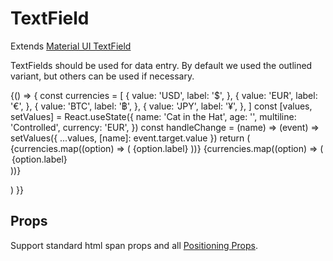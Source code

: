 
<Meta title="components|TextField" component={TextField} />

# TextField

Extends [Material UI TextField](https://material-ui.com/components/text-fields/)

TextFields should be used for data entry. By default we used the outlined variant,
but others can be used if necessary.

<Preview>
  <Story name="default">
    {() => {
      const currencies = [
        {
          value: 'USD',
          label: '$',
        },
        {
          value: 'EUR',
          label: '€',
        },
        {
          value: 'BTC',
          label: '฿',
        },
        {
          value: 'JPY',
          label: '¥',
        },
      ]
      const [values, setValues] = React.useState({
        name: 'Cat in the Hat',
        age: '',
        multiline: 'Controlled',
        currency: 'EUR',
      })
      const handleChange = (name) => (event) =>
        setValues({ ...values, [name]: event.target.value })
      return (
        <Form noValidate autoComplete="off">
          <Flex flexDirection="column" alignContent="space-between">
            <TextField
              m={3}
              id="standard-name"
              label="Name"
              value={values.name}
              onChange={handleChange('name')}
            />
            <TextField
              m={3}
              id="standard-uncontrolled"
              label="Uncontrolled"
              defaultValue="foo"
            />
            <TextField
              m={3}
              required
              id="standard-required"
              label="Required"
              defaultValue="Hello World"
            />
            <TextField
              m={3}
              error
              id="standard-error"
              label="Error"
              defaultValue="Hello World"
            />
            <TextField
              m={3}
              disabled
              id="standard-disabled"
              label="Disabled"
              defaultValue="Hello World"
            />
            <TextField
              m={3}
              id="standard-password-input"
              label="Password"
              type="password"
              autoComplete="current-password"
            />
            <TextField
              m={3}
              id="standard-read-only-input"
              label="Read Only"
              defaultValue="Hello World"
              InputProps={{
                readOnly: true,
              }}
            />
            <TextField m={3} id="standard-dense" label="Dense" margin="dense" />
            <TextField
              m={3}
              id="standard-multiline-flexible"
              label="Multiline"
              multiline
              rowsMax="4"
              value={values.multiline}
              onChange={handleChange('multiline')}
            />
            <TextField
              m={3}
              id="standard-multiline-static"
              label="Multiline"
              multiline
              rows="4"
              defaultValue="Default Value"
            />
            <TextField
              m={3}
              id="standard-helperText"
              label="Helper text"
              defaultValue="Default Value"
              helperText="Some important text"
            />
            <TextField
              m={3}
              id="standard-with-placeholder"
              label="With placeholder"
              placeholder="Placeholder"
            />
            <TextField
              m={3}
              id="standard-textarea"
              label="With placeholder multiline"
              placeholder="Placeholder"
              multiline
            />
            <TextField
              m={3}
              id="standard-number"
              label="Number"
              value={values.age}
              onChange={handleChange('age')}
              type="number"
              InputLabelProps={{
                shrink: true,
              }}
            />
            <TextField
              m={3}
              id="standard-search"
              label="Search field"
              type="search"
            />
            <TextField
              m={3}
              id="standard-select-currency"
              select
              label="Select"
              value={values.currency}
              onChange={handleChange('currency')}
              helperText="Please select your currency"
            >
              {currencies.map((option) => (
                <MenuItem key={option.value} value={option.value}>
                  {option.label}
                </MenuItem>
              ))}
            </TextField>
            <TextField
              m={3}
              id="standard-select-currency-native"
              select
              label="Native select"
              value={values.currency}
              onChange={handleChange('currency')}
              SelectProps={{
                native: true,
              }}
              helperText="Please select your currency"
            >
              {currencies.map((option) => (
                <option key={option.value} value={option.value}>
                  {option.label}
                </option>
              ))}
            </TextField>
            <TextField
              m={3}
              id="standard-bare"
              defaultValue="Bare"
              inputProps={{ 'aria-label': 'bare' }}
            />
          </Flex>
        </Form>
      )
    }}
  </Story>
</Preview>

## Props

Support standard html span props and all [Positioning Props](/components/?path=/docs/design-system-positioning--page).

<Props of={TextFieldDocs} />

